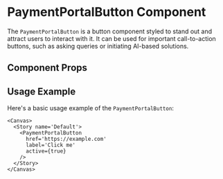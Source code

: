 

<Meta of={PaymentPortalButton} />

# PaymentPortalButton Component

The `PaymentPortalButton` is a button component styled to stand out and attract users to interact with it. It can be used for important call-to-action buttons, such as asking queries or initiating AI-based solutions.

## Component Props

<Canvas of={PaymentPortalButton.Default} />

<Controls />

## Usage Example

Here's a basic usage example of the `PaymentPortalButton`:

```tsx
<Canvas>
  <Story name='Default'>
    <PaymentPortalButton
      href='https://example.com'
      label='Click me'
      active={true}
    />
  </Story>
</Canvas>
```
